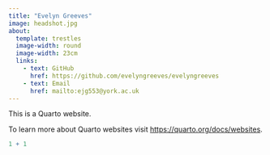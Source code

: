 ```yaml
---
title: "Evelyn Greeves"
image: headshot.jpg
about:
  template: trestles
  image-width: round
  image-width: 23cm
  links: 
    - text: GitHub
      href: https://github.com/evelyngreeves/evelyngreeves
    - text: Email
      href: mailto:ejg553@york.ac.uk
---
```


This is a Quarto website.

To learn more about Quarto websites visit <https://quarto.org/docs/websites>.

```r
1 + 1
```
